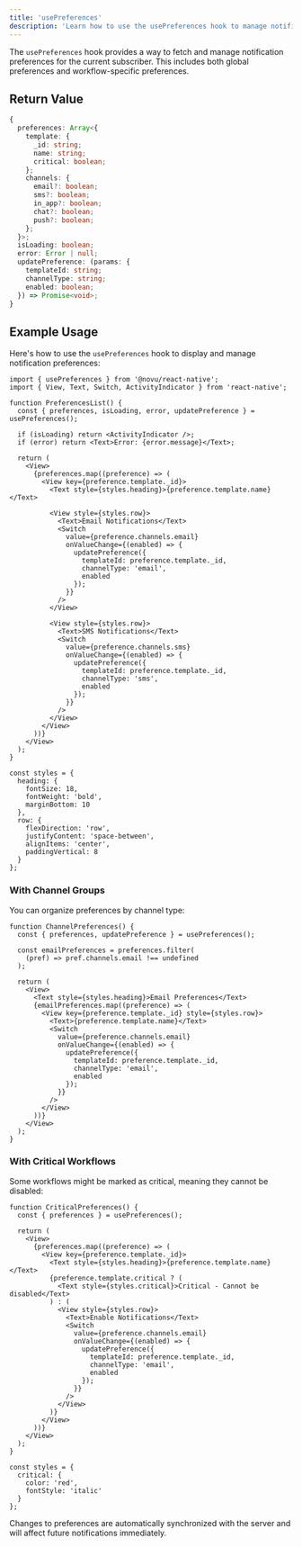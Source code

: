 ```yaml
---
title: 'usePreferences'
description: 'Learn how to use the usePreferences hook to manage notification preferences in your React Native application'
---
```


The `usePreferences` hook provides a way to fetch and manage notification preferences for the current subscriber. This includes both global preferences and workflow-specific preferences.

## Return Value

```typescript
{
  preferences: Array<{
    template: {
      _id: string;
      name: string;
      critical: boolean;
    };
    channels: {
      email?: boolean;
      sms?: boolean;
      in_app?: boolean;
      chat?: boolean;
      push?: boolean;
    };
  }>;
  isLoading: boolean;
  error: Error | null;
  updatePreference: (params: {
    templateId: string;
    channelType: string;
    enabled: boolean;
  }) => Promise<void>;
}
```

## Example Usage

Here's how to use the `usePreferences` hook to display and manage notification preferences:

```tsx
import { usePreferences } from '@novu/react-native';
import { View, Text, Switch, ActivityIndicator } from 'react-native';

function PreferencesList() {
  const { preferences, isLoading, error, updatePreference } = usePreferences();
  
  if (isLoading) return <ActivityIndicator />;
  if (error) return <Text>Error: {error.message}</Text>;
  
  return (
    <View>
      {preferences.map((preference) => (
        <View key={preference.template._id}>
          <Text style={styles.heading}>{preference.template.name}</Text>
          
          <View style={styles.row}>
            <Text>Email Notifications</Text>
            <Switch
              value={preference.channels.email}
              onValueChange={(enabled) => {
                updatePreference({
                  templateId: preference.template._id,
                  channelType: 'email',
                  enabled
                });
              }}
            />
          </View>
          
          <View style={styles.row}>
            <Text>SMS Notifications</Text>
            <Switch
              value={preference.channels.sms}
              onValueChange={(enabled) => {
                updatePreference({
                  templateId: preference.template._id,
                  channelType: 'sms',
                  enabled
                });
              }}
            />
          </View>
        </View>
      ))}
    </View>
  );
}

const styles = {
  heading: {
    fontSize: 18,
    fontWeight: 'bold',
    marginBottom: 10
  },
  row: {
    flexDirection: 'row',
    justifyContent: 'space-between',
    alignItems: 'center',
    paddingVertical: 8
  }
};
```

### With Channel Groups

You can organize preferences by channel type:

```tsx
function ChannelPreferences() {
  const { preferences, updatePreference } = usePreferences();
  
  const emailPreferences = preferences.filter(
    (pref) => pref.channels.email !== undefined
  );
  
  return (
    <View>
      <Text style={styles.heading}>Email Preferences</Text>
      {emailPreferences.map((preference) => (
        <View key={preference.template._id} style={styles.row}>
          <Text>{preference.template.name}</Text>
          <Switch
            value={preference.channels.email}
            onValueChange={(enabled) => {
              updatePreference({
                templateId: preference.template._id,
                channelType: 'email',
                enabled
              });
            }}
          />
        </View>
      ))}
    </View>
  );
}
```

### With Critical Workflows

Some workflows might be marked as critical, meaning they cannot be disabled:

```tsx
function CriticalPreferences() {
  const { preferences } = usePreferences();
  
  return (
    <View>
      {preferences.map((preference) => (
        <View key={preference.template._id}>
          <Text style={styles.heading}>{preference.template.name}</Text>
          {preference.template.critical ? (
            <Text style={styles.critical}>Critical - Cannot be disabled</Text>
          ) : (
            <View style={styles.row}>
              <Text>Enable Notifications</Text>
              <Switch
                value={preference.channels.email}
                onValueChange={(enabled) => {
                  updatePreference({
                    templateId: preference.template._id,
                    channelType: 'email',
                    enabled
                  });
                }}
              />
            </View>
          )}
        </View>
      ))}
    </View>
  );
}

const styles = {
  critical: {
    color: 'red',
    fontStyle: 'italic'
  }
};
```

<Callout type="info">
  Changes to preferences are automatically synchronized with the server and will affect future notifications immediately.
</Callout>

